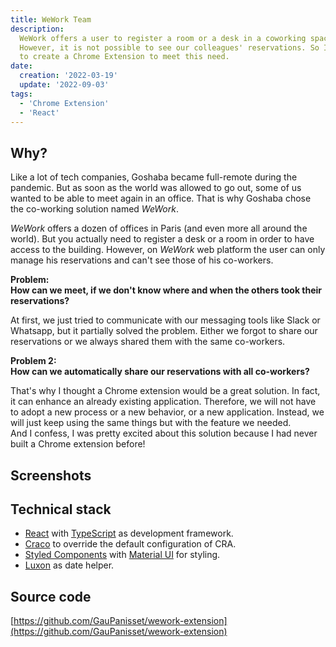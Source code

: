 ```yaml
---
title: WeWork Team
description:
  WeWork offers a user to register a room or a desk in a coworking space.
  However, it is not possible to see our colleagues' reservations. So I decided
  to create a Chrome Extension to meet this need.
date:
  creation: '2022-03-19'
  update: '2022-09-03'
tags:
  - 'Chrome Extension'
  - 'React'
---
```



## Why?

Like a lot of tech companies, Goshaba became full-remote during the pandemic.
But as soon as the world was allowed to go out, some of us wanted to be able to
meet again in an office. That is why Goshaba chose the co-working solution named
_WeWork_.

_WeWork_ offers a dozen of offices in Paris (and even more all around the
world). But you actually need to register a desk or a room in order to have
access to the building. However, on _WeWork_ web platform the user can only
manage his reservations and can't see those of his co-workers.

**Problem:**\
**How can we meet, if we don't know where and when the others took their reservations?**

At first, we just tried to communicate with our messaging tools like Slack or
Whatsapp, but it partially solved the problem. Either we forgot to share our
reservations or we always shared them with the same co-workers.

**Problem 2:**\
**How can we automatically share our reservations with all co-workers?**

That's why I thought a Chrome extension would be a great solution. In fact, it
can enhance an already existing application. Therefore, we will not have to
adopt a new process or a new behavior, or a new application. Instead, we will
just keep using the same things but with the feature we needed.\
And I confess, I was pretty excited about this solution because I had never built
a Chrome extension before!

## Screenshots

<MdxImage
  alt="Dark mode WeWork team calendar from 2022-05-12 to 2022-05-18 showing the reservations of 4 buildings in Paris. The mouse hovers one of them, which displays a tooltip with the full name of the user, the name of registered room and the reservation period."
  caption="WeWork team calendar. On hover, a reservation displays more information."
  src="wework-team/wework-calendar.png"
/>

<MdxImage
  alt="Light mode WeWork team calendar from 2022-05-12 to 2022-05-18 showing the reservations of 4 buildings in Paris. The mouse hovers one of them, which displays a tooltip with the full name of the user, the name of registered room and the reservation period."
  caption="WeWork team calendar on light mode."
  src="wework-team/wework-calendar-light.png"
/>

## Technical stack

- [React](https://fr.reactjs.org/docs/getting-started.html) with
  [TypeScript](https://www.typescriptlang.org/docs/) as development framework.
- [Craco](https://github.com/dilanx/craco#documentation) to override the default
  configuration of CRA.
- [Styled Components](https://styled-components.com/docs) with
  [Material UI](https://mui.com/material-ui/getting-started/overview/) for
  styling.
- [Luxon](https://moment.github.io/luxon/#/) as date helper.

## Source code

[https://github.com/GauPanisset/wework-extension](https://github.com/GauPanisset/wework-extension)
